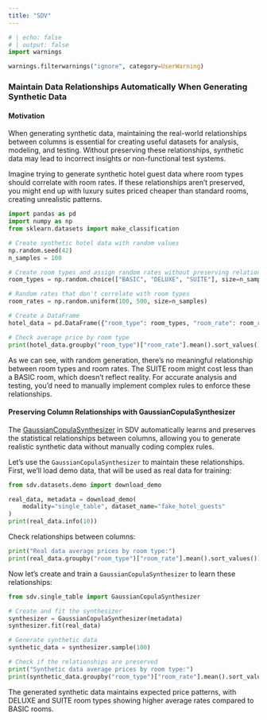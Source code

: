 ```yaml
---
title: "SDV"
---
```


```python
# | echo: false
# | output: false
import warnings

warnings.filterwarnings("ignore", category=UserWarning)
```

### Maintain Data Relationships Automatically When Generating Synthetic Data

#### Motivation

When generating synthetic data, maintaining the real-world relationships between columns is essential for creating useful datasets for analysis, modeling, and testing. Without preserving these relationships, synthetic data may lead to incorrect insights or non-functional test systems.

Imagine trying to generate synthetic hotel guest data where room types should correlate with room rates. If these relationships aren't preserved, you might end up with luxury suites priced cheaper than standard rooms, creating unrealistic patterns.

```python
import pandas as pd
import numpy as np
from sklearn.datasets import make_classification

# Create synthetic hotel data with random values
np.random.seed(42)
n_samples = 100

# Create room types and assign random rates without preserving relationships
room_types = np.random.choice(["BASIC", "DELUXE", "SUITE"], size=n_samples)

# Random rates that don't correlate with room types
room_rates = np.random.uniform(100, 500, size=n_samples)

# Create a DataFrame
hotel_data = pd.DataFrame({"room_type": room_types, "room_rate": room_rates})

# Check average price by room type
print(hotel_data.groupby("room_type")["room_rate"].mean().sort_values())
```

As we can see, with random generation, there's no meaningful relationship between room types and room rates. The SUITE room might cost less than a BASIC room, which doesn't reflect reality. For accurate analysis and testing, you'd need to manually implement complex rules to enforce these relationships.

#### Preserving Column Relationships with GaussianCopulaSynthesizer

The [GaussianCopulaSynthesizer](https://docs.sdv.dev/sdv/single-table-data/modeling/synthesizers/gaussiancopulasynthesizer) in SDV automatically learns and preserves the statistical relationships between columns, allowing you to generate realistic synthetic data without manually coding complex rules.

Let's use the `GaussianCopulaSynthesizer` to maintain these relationships. First, we'll load demo data, that will be used as real data for training:


```python
from sdv.datasets.demo import download_demo

real_data, metadata = download_demo(
    modality="single_table", dataset_name="fake_hotel_guests"
)
print(real_data.info(10))
```

Check relationships between columns:

```python
print("Real data average prices by room type:")
print(real_data.groupby("room_type")["room_rate"].mean().sort_values())
```

Now let's create and train a `GaussianCopulaSynthesizer` to learn these relationships:

```python
from sdv.single_table import GaussianCopulaSynthesizer

# Create and fit the synthesizer
synthesizer = GaussianCopulaSynthesizer(metadata)
synthesizer.fit(real_data)

# Generate synthetic data
synthetic_data = synthesizer.sample(100)

# Check if the relationships are preserved
print("Synthetic data average prices by room type:")
print(synthetic_data.groupby("room_type")["room_rate"].mean().sort_values())
```

The generated synthetic data maintains expected price patterns, with DELUXE and SUITE room types showing higher average rates compared to BASIC rooms.



